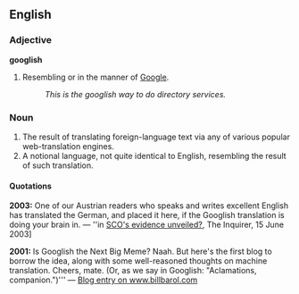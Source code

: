 ==English==

===Adjective===
'''googlish'''

# Resembling or in the manner of [[Google]].
#: ''This is the googlish way to do directory services.''

===Noun===

# The result of translating foreign-language text via any of various popular web-translation engines.
# A notional language, not quite identical to English, resembling the result of such translation.

====Quotations====
'''2003:''' One of our Austrian readers who speaks and writes excellent English has translated the German, and placed it here, if the Googlish translation is doing your brain in. &mdash; ''in [http://www.theinquirer.net/?article=10013 SCO's evidence unveiled?], The Inquirer, 15 June 2003]

'''2001:''' Is Googlish the Next Big Meme? Naah. But here's the first blog to borrow the idea, along with some well-reasoned thoughts on machine translation. Cheers, mate. (Or, as we say in Googlish: "Aclamations, companion.")''' &mdash; [http://216.239.63.104/search?q=cache:i7PmI3KdUfQJ:www.billbarol.com/2001_11_01_oldblather+googlish+translation&hl Blog entry on www.billbarol.com]